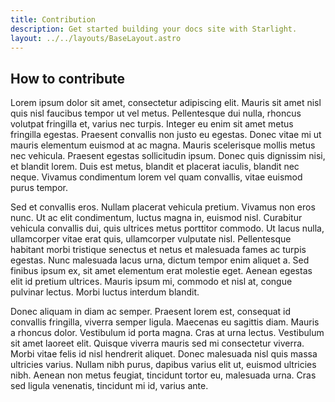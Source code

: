```yaml
---
title: Contribution
description: Get started building your docs site with Starlight.
layout: ../../layouts/BaseLayout.astro
---
```


## How to contribute

Lorem ipsum dolor sit amet, consectetur adipiscing elit. Mauris sit amet nisl quis nisl faucibus tempor ut vel metus. Pellentesque dui nulla, rhoncus volutpat fringilla et, varius nec turpis. Integer eu enim sit amet metus fringilla egestas. Praesent convallis non justo eu egestas. Donec vitae mi ut mauris elementum euismod at ac magna. Mauris scelerisque mollis metus nec vehicula. Praesent egestas sollicitudin ipsum. Donec quis dignissim nisi, et blandit lorem. Duis est metus, blandit et placerat iaculis, blandit nec neque. Vivamus condimentum lorem vel quam convallis, vitae euismod purus tempor.

Sed et convallis eros. Nullam placerat vehicula pretium. Vivamus non eros nunc. Ut ac elit condimentum, luctus magna in, euismod nisl. Curabitur vehicula convallis dui, quis ultrices metus porttitor commodo. Ut lacus nulla, ullamcorper vitae erat quis, ullamcorper vulputate nisl. Pellentesque habitant morbi tristique senectus et netus et malesuada fames ac turpis egestas. Nunc malesuada lacus urna, dictum tempor enim aliquet a. Sed finibus ipsum ex, sit amet elementum erat molestie eget. Aenean egestas elit id pretium ultrices. Mauris ipsum mi, commodo et nisl at, congue pulvinar lectus. Morbi luctus interdum blandit.

Donec aliquam in diam ac semper. Praesent lorem est, consequat id convallis fringilla, viverra semper ligula. Maecenas eu sagittis diam. Mauris a rhoncus dolor. Vestibulum id porta magna. Cras at urna lectus. Vestibulum sit amet laoreet elit. Quisque viverra mauris sed mi consectetur viverra. Morbi vitae felis id nisl hendrerit aliquet. Donec malesuada nisl quis massa ultricies varius. Nullam nibh purus, dapibus varius elit ut, euismod ultricies nibh. Aenean non metus feugiat, tincidunt tortor eu, malesuada urna. Cras sed ligula venenatis, tincidunt mi id, varius ante.
